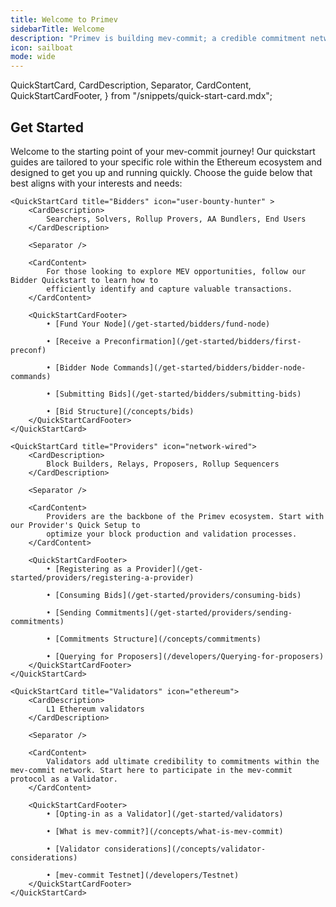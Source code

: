 ```yaml
---
title: Welcome to Primev
sidebarTitle: Welcome
description: "Primev is building mev-commit; a credible commitment network used for preconfirmations & more"
icon: sailboat
mode: wide
---
```


  QuickStartCard,
  CardDescription,
  Separator,
  CardContent,
  QuickStartCardFooter,
} from "/snippets/quick-start-card.mdx";

## Get Started

Welcome to the starting point of your mev-commit journey!
Our quickstart guides are tailored to your specific role within the Ethereum ecosystem and designed to get you up and running quickly.
Choose the guide below that best aligns with your interests and needs:

<CardGroup cols={3}>

    <QuickStartCard title="Bidders" icon="user-bounty-hunter" >
        <CardDescription>
            Searchers, Solvers, Rollup Provers, AA Bundlers, End Users
        </CardDescription>

        <Separator />

        <CardContent>
            For those looking to explore MEV opportunities, follow our Bidder Quickstart to learn how to
            efficiently identify and capture valuable transactions.
        </CardContent>

        <QuickStartCardFooter>
            • [Fund Your Node](/get-started/bidders/fund-node)

            • [Receive a Preconfirmation](/get-started/bidders/first-preconf)

            • [Bidder Node Commands](/get-started/bidders/bidder-node-commands)

            • [Submitting Bids](/get-started/bidders/submitting-bids)

            • [Bid Structure](/concepts/bids)
        </QuickStartCardFooter>
    </QuickStartCard>

    <QuickStartCard title="Providers" icon="network-wired">
        <CardDescription>
            Block Builders, Relays, Proposers, Rollup Sequencers
        </CardDescription>

        <Separator />

        <CardContent>
            Providers are the backbone of the Primev ecosystem. Start with our Provider's Quick Setup to
            optimize your block production and validation processes.
        </CardContent>

        <QuickStartCardFooter>
            • [Registering as a Provider](/get-started/providers/registering-a-provider)

            • [Consuming Bids](/get-started/providers/consuming-bids)

            • [Sending Commitments](/get-started/providers/sending-commitments)

            • [Commitments Structure](/concepts/commitments)

            • [Querying for Proposers](/developers/Querying-for-proposers)
        </QuickStartCardFooter>
    </QuickStartCard>

    <QuickStartCard title="Validators" icon="ethereum">
        <CardDescription>
            L1 Ethereum validators
        </CardDescription>

        <Separator />

        <CardContent>
            Validators add ultimate credibility to commitments within the mev-commit network. Start here to participate in the mev-commit protocol as a Validator.
        </CardContent>

        <QuickStartCardFooter>
            • [Opting-in as a Validator](/get-started/validators)

            • [What is mev-commit?](/concepts/what-is-mev-commit)

            • [Validator considerations](/concepts/validator-considerations)

            • [mev-commit Testnet](/developers/Testnet)
        </QuickStartCardFooter>
    </QuickStartCard>

</CardGroup>
